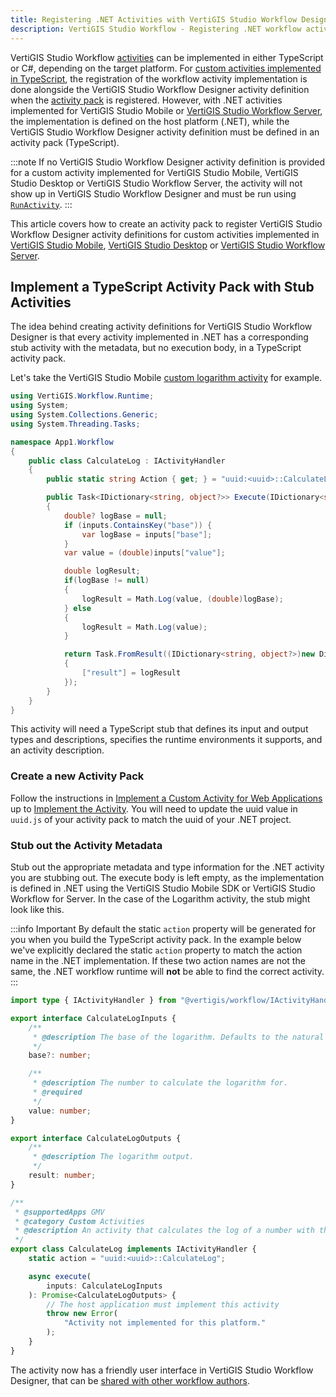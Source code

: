 ```yaml
---
title: Registering .NET Activities with VertiGIS Studio Workflow Designer
description: VertiGIS Studio Workflow - Registering .NET workflow activities with VertiGIS Studio Workflow Designer
---
```


VertiGIS Studio Workflow [activities](key-concepts.mdx#activities) can be implemented in either TypeScript or C#, depending on the target platform. For [custom activities implemented in TypeScript](tutorial-web-calculate-logarithm-activity.mdx), the registration of the workflow activity implementation is done alongside the VertiGIS Studio Workflow Designer activity definition when the [activity pack](key-concepts.mdx#activity-packs) is registered. However, with .NET activities implemented for VertiGIS Studio Mobile or [VertiGIS Studio Workflow Server](https://docs.vertigisstudio.com/workflow/latest/help/server-workflows.html), the implementation is defined on the host platform (.NET), while the VertiGIS Studio Workflow Designer activity definition must be defined in an activity pack (TypeScript).

:::note
If no VertiGIS Studio Workflow Designer activity definition is provided for a custom activity implemented for VertiGIS Studio Mobile, VertiGIS Studio Desktop or VertiGIS Studio Workflow Server, the activity will not show up in VertiGIS Studio Workflow Designer and must be run using [`RunActivity`](https://docs.vertigisstudio.com/workflow/latest/help/run-activity.html).
:::

This article covers how to create an activity pack to register VertiGIS Studio Workflow Designer activity definitions for custom activities implemented in [VertiGIS Studio Mobile](tutorial-mobile-calculate-logarithm-activity.mdx), [VertiGIS Studio Desktop](sdk-desktop-create-activity.mdx) or [VertiGIS Studio Workflow Server](tutorial-server-calculate-logarithm-activity.mdx).

## Implement a TypeScript Activity Pack with Stub Activities

The idea behind creating activity definitions for VertiGIS Studio Workflow Designer is that every activity implemented in .NET has a corresponding stub activity with the metadata, but no execution body, in a TypeScript activity pack.

Let's take the VertiGIS Studio Mobile [custom logarithm activity](tutorial-mobile-calculate-logarithm-activity.mdx) for example.

```cs title="App1/App1/CustomActivity.cs"
using VertiGIS.Workflow.Runtime;
using System;
using System.Collections.Generic;
using System.Threading.Tasks;

namespace App1.Workflow
{
    public class CalculateLog : IActivityHandler
    {
        public static string Action { get; } = "uuid:<uuid>::CalculateLog";

        public Task<IDictionary<string, object?>> Execute(IDictionary<string, object?> inputs, IActivityContext context)
        {
            double? logBase = null;
            if (inputs.ContainsKey("base")) {
                var logBase = inputs["base"];
            }
            var value = (double)inputs["value"];

            double logResult;
            if(logBase != null)
            {
                logResult = Math.Log(value, (double)logBase);
            } else
            {
                logResult = Math.Log(value);
            }

            return Task.FromResult((IDictionary<string, object?>)new Dictionary<string, object?>()
            {
                ["result"] = logResult
            });
        }
    }
}
```

This activity will need a TypeScript stub that defines its input and output types and descriptions, specifies the runtime environments it supports, and an activity description.

### Create a new Activity Pack

Follow the instructions in [Implement a Custom Activity for Web Applications](tutorial-web-calculate-logarithm-activity.mdx) up to [Implement the Activity](tutorial-web-calculate-logarithm-activity.mdx#implement-the-activity). You will need to update the uuid value in `uuid.js` of your activity pack to match the uuid of your .NET project.

### Stub out the Activity Metadata

Stub out the appropriate metadata and type information for the .NET activity you are stubbing out. The execute body is left empty, as the implementation is defined in .NET using the VertiGIS Studio Mobile SDK or VertiGIS Studio Workflow for Server. In the case of the Logarithm activity, the stub might look like this.

:::info Important
By default the static `action` property will be generated for you when you build the TypeScript activity pack. In the example below we've explicitly declared the static `action` property to match the action name in the .NET implementation. If these two action names are not the same, the .NET workflow runtime will **not** be able to find the correct activity.
:::

```ts
import type { IActivityHandler } from "@vertigis/workflow/IActivityHandler";

export interface CalculateLogInputs {
    /**
     * @description The base of the logarithm. Defaults to the natural log.
     */
    base?: number;

    /**
     * @description The number to calculate the logarithm for.
     * @required
     */
    value: number;
}

export interface CalculateLogOutputs {
    /**
     * @description The logarithm output.
     */
    result: number;
}

/**
 * @supportedApps GMV
 * @category Custom Activities
 * @description An activity that calculates the log of a number with the given base.
 */
export class CalculateLog implements IActivityHandler {
    static action = "uuid:<uuid>::CalculateLog";

    async execute(
        inputs: CalculateLogInputs
    ): Promise<CalculateLogOutputs> {
        // The host application must implement this activity
        throw new Error(
            "Activity not implemented for this platform."
        );
    }
}
```

The activity now has a friendly user interface in VertiGIS Studio Workflow Designer, that can be [shared with other workflow authors](sdk-web-overview.mdx#sharing-the-activity-pack).
